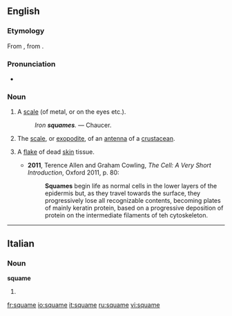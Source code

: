 ==English==

===Etymology===
From {{etyl|fro}} {{term|esquame}}, from {{etyl|la}} {{term|squama|squāma}}.

===Pronunciation===
* {{a|UK}} {{IPA|/skweɪm/}}

===Noun===
{{en-noun}}

# {{obsolete}} A [[scale]] (of metal, or on the eyes etc.).
#: ''Iron '''squames'''.'' &mdash; Chaucer.
# {{zoology}} The [[scale]], or [[exopodite]], of an [[antenna]] of a [[crustacean]].
# {{medicine}} A [[flake]] of dead [[skin]] tissue.
#* '''2011''', Terence Allen and Graham Cowling, ''The Cell: A Very Short Introduction'', Oxford 2011, p. 80:
#*: '''Squames''' begin life as normal cells in the lower layers of the epidermis but, as they travel towards the surface, they progressively lose all recognizable contents, becoming plates of mainly keratin protein, based on a progressive deposition of protein on the intermediate filaments of teh cytoskeleton.

----

==Italian==

===Noun===
'''squame''' {{f}}

# {{plural of|squama|lang=it}}

[[fr:squame]]
[[io:squame]]
[[it:squame]]
[[ru:squame]]
[[vi:squame]]